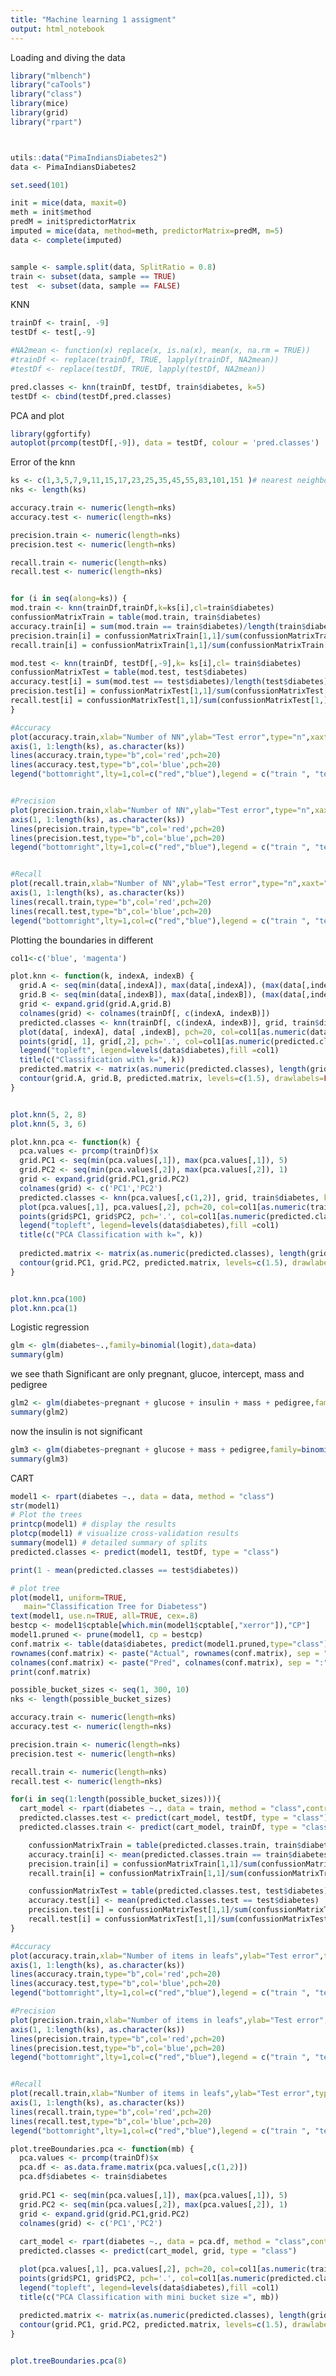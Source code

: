 ```yaml
---
title: "Machine learning 1 assigment"
output: html_notebook
---
```


Loading and diving the data

```r
library("mlbench")
library("caTools")
library("class")
library(mice)
library(grid)
library("rpart")



utils::data("PimaIndiansDiabetes2")
data <- PimaIndiansDiabetes2

set.seed(101) 

init = mice(data, maxit=0) 
meth = init$method
predM = init$predictorMatrix
imputed = mice(data, method=meth, predictorMatrix=predM, m=5)
data <- complete(imputed)


sample <- sample.split(data, SplitRatio = 0.8)
train <- subset(data, sample == TRUE)
test  <- subset(data, sample == FALSE)

```
KNN
```r
trainDf <- train[, -9]
testDf <- test[,-9]

#NA2mean <- function(x) replace(x, is.na(x), mean(x, na.rm = TRUE))
#trainDf <- replace(trainDf, TRUE, lapply(trainDf, NA2mean))
#testDf <- replace(testDf, TRUE, lapply(testDf, NA2mean))

pred.classes <- knn(trainDf, testDf, train$diabetes, k=5)
testDf <- cbind(testDf,pred.classes)

```
PCA and plot
```r

library(ggfortify)
autoplot(prcomp(testDf[,-9]), data = testDf, colour = 'pred.classes')
```
Error of the knn
```r
ks <- c(1,3,5,7,9,11,15,17,23,25,35,45,55,83,101,151 )# nearest neighbours to try
nks <- length(ks)

accuracy.train <- numeric(length=nks)
accuracy.test <- numeric(length=nks)

precision.train <- numeric(length=nks)
precision.test <- numeric(length=nks)

recall.train <- numeric(length=nks)
recall.test <- numeric(length=nks)


for (i in seq(along=ks)) {
mod.train <- knn(trainDf,trainDf,k=ks[i],cl=train$diabetes)
confussionMatrixTrain = table(mod.train, train$diabetes)
accuracy.train[i] = sum(mod.train == train$diabetes)/length(train$diabetes)
precision.train[i] = confussionMatrixTrain[1,1]/sum(confussionMatrixTrain[,1])
recall.train[i] = confussionMatrixTrain[1,1]/sum(confussionMatrixTrain[1,])

mod.test <- knn(trainDf, testDf[,-9],k= ks[i],cl= train$diabetes)
confussionMatrixTest = table(mod.test, test$diabetes)
accuracy.test[i] = sum(mod.test == test$diabetes)/length(test$diabetes)
precision.test[i] = confussionMatrixTest[1,1]/sum(confussionMatrixTest[,1])
recall.test[i] = confussionMatrixTest[1,1]/sum(confussionMatrixTest[1,])
}

#Accuracy
plot(accuracy.train,xlab="Number of NN",ylab="Test error",type="n",xaxt="n", ylim=c(0.5, 1),  main="Accuracy",)
axis(1, 1:length(ks), as.character(ks))
lines(accuracy.train,type="b",col='red',pch=20)
lines(accuracy.test,type="b",col='blue',pch=20)
legend("bottomright",lty=1,col=c("red","blue"),legend = c("train ", "test "))


#Precision
plot(precision.train,xlab="Number of NN",ylab="Test error",type="n",xaxt="n", ylim=c(0.5, 1),  main="Precision",)
axis(1, 1:length(ks), as.character(ks))
lines(precision.train,type="b",col='red',pch=20)
lines(precision.test,type="b",col='blue',pch=20)
legend("bottomright",lty=1,col=c("red","blue"),legend = c("train ", "test "))


#Recall
plot(recall.train,xlab="Number of NN",ylab="Test error",type="n",xaxt="n", ylim=c(0.5, 1),  main="Recall",)
axis(1, 1:length(ks), as.character(ks))
lines(recall.train,type="b",col='red',pch=20)
lines(recall.test,type="b",col='blue',pch=20)
legend("bottomright",lty=1,col=c("red","blue"),legend = c("train ", "test "))
```
Plotting the boundaries in different 

```r
col1<-c('blue', 'magenta')

plot.knn <- function(k, indexA, indexB) {
  grid.A <- seq(min(data[,indexA]), max(data[,indexA]), (max(data[,indexA]) - min(data[,indexA])) / 100)
  grid.B <- seq(min(data[,indexB]), max(data[,indexB]), (max(data[,indexB]) - min(data[,indexB])) / 100)
  grid <- expand.grid(grid.A,grid.B)
  colnames(grid) <- colnames(trainDf[, c(indexA, indexB)])
  predicted.classes <- knn(trainDf[, c(indexA, indexB)], grid, train$diabetes, k=k)
  plot(data[, indexA], data[ ,indexB], pch=20, col=col1[as.numeric(data$diabetes)], xlab=colnames(data)[indexA], ylab=colnames(data)[indexB])
  points(grid[, 1], grid[,2], pch='.', col=col1[as.numeric(predicted.classes)])  # draw grid
  legend("topleft", legend=levels(data$diabetes),fill =col1)
  title(c("Classification with k=", k))
  predicted.matrix <- matrix(as.numeric(predicted.classes), length(grid.A), length(grid.B))
  contour(grid.A, grid.B, predicted.matrix, levels=c(1.5), drawlabels=FALSE,add=TRUE)
}


plot.knn(5, 2, 8)
plot.knn(5, 3, 6)

```
```r
plot.knn.pca <- function(k) {
  pca.values <- prcomp(trainDf)$x
  grid.PC1 <- seq(min(pca.values[,1]), max(pca.values[,1]), 5)
  grid.PC2 <- seq(min(pca.values[,2]), max(pca.values[,2]), 1)
  grid <- expand.grid(grid.PC1,grid.PC2)
  colnames(grid) <- c('PC1','PC2')
  predicted.classes <- knn(pca.values[,c(1,2)], grid, train$diabetes, k=k)
  plot(pca.values[,1], pca.values[,2], pch=20, col=col1[as.numeric(train$diabetes)], xlab='PC1', ylab='PC2')
  points(grid$PC1, grid$PC2, pch='.', col=col1[as.numeric(predicted.classes)])  # draw grid
  legend("topleft", legend=levels(data$diabetes),fill =col1)
  title(c("PCA Classification with k=", k))
  
  predicted.matrix <- matrix(as.numeric(predicted.classes), length(grid.PC1), length(grid.PC2))
  contour(grid.PC1, grid.PC2, predicted.matrix, levels=c(1.5), drawlabels=FALSE,add=TRUE)
}


plot.knn.pca(100)
plot.knn.pca(1)
```
Logistic regression
```r
glm <- glm(diabetes~.,family=binomial(logit),data=data)
summary(glm)
```
we see thath Significant are only pregnant, glucoe, intercept, mass and pedigree
```r
glm2 <- glm(diabetes~pregnant + glucose + insulin + mass + pedigree,family=binomial(logit),data=data)
summary(glm2)
```
now the insulin is not significant
```r
glm3 <- glm(diabetes~pregnant + glucose + mass + pedigree,family=binomial(logit),data=data)
summary(glm3)
```
CART
```r
model1 <- rpart(diabetes ~., data = data, method = "class")
str(model1)
# Plot the trees
printcp(model1) # display the results
plotcp(model1) # visualize cross-validation results
summary(model1) # detailed summary of splits
predicted.classes <- predict(model1, testDf, type = "class")

print(1 - mean(predicted.classes == test$diabetes))

# plot tree
plot(model1, uniform=TRUE,
   main="Classification Tree for Diabetess")
text(model1, use.n=TRUE, all=TRUE, cex=.8)
bestcp <- model1$cptable[which.min(model1$cptable[,"xerror"]),"CP"]
model1.pruned <- prune(model1, cp = bestcp)
conf.matrix <- table(data$diabetes, predict(model1.pruned,type="class"))
rownames(conf.matrix) <- paste("Actual", rownames(conf.matrix), sep = ":")
colnames(conf.matrix) <- paste("Pred", colnames(conf.matrix), sep = ":")
print(conf.matrix)
```
```r
possible_bucket_sizes <- seq(1, 300, 10)
nks <- length(possible_bucket_sizes)

accuracy.train <- numeric(length=nks)
accuracy.test <- numeric(length=nks)

precision.train <- numeric(length=nks)
precision.test <- numeric(length=nks)

recall.train <- numeric(length=nks)
recall.test <- numeric(length=nks)

for(i in seq(1:length(possible_bucket_sizes))){
  cart_model <- rpart(diabetes ~., data = train, method = "class",control = rpart.control(minbucket = possible_bucket_sizes[i]))
  predicted.classes.test <- predict(cart_model, testDf, type = "class")
  predicted.classes.train <- predict(cart_model, trainDf, type = "class")

    confussionMatrixTrain = table(predicted.classes.train, train$diabetes)
    accuracy.train[i] <- mean(predicted.classes.train == train$diabetes)
    precision.train[i] = confussionMatrixTrain[1,1]/sum(confussionMatrixTrain[,1])
    recall.train[i] = confussionMatrixTrain[1,1]/sum(confussionMatrixTrain[1,])

    confussionMatrixTest = table(predicted.classes.test, test$diabetes)
    accuracy.test[i] <- mean(predicted.classes.test == test$diabetes)
    precision.test[i] = confussionMatrixTest[1,1]/sum(confussionMatrixTest[,1])
    recall.test[i] = confussionMatrixTest[1,1]/sum(confussionMatrixTest[1,])
}

#Accuracy
plot(accuracy.train,xlab="Number of items in leafs",ylab="Test error",type="n",xaxt="n", ylim=c(0.5, 1),  main="Accuracy",)
axis(1, 1:length(ks), as.character(ks))
lines(accuracy.train,type="b",col='red',pch=20)
lines(accuracy.test,type="b",col='blue',pch=20)
legend("bottomright",lty=1,col=c("red","blue"),legend = c("train ", "test "))

#Precision
plot(precision.train,xlab="Number of items in leafs",ylab="Test error",type="n",xaxt="n", ylim=c(0.5, 1),  main="Precision",)
axis(1, 1:length(ks), as.character(ks))
lines(precision.train,type="b",col='red',pch=20)
lines(precision.test,type="b",col='blue',pch=20)
legend("bottomright",lty=1,col=c("red","blue"),legend = c("train ", "test "))


#Recall
plot(recall.train,xlab="Number of items in leafs",ylab="Test error",type="n",xaxt="n", ylim=c(0.5, 1),  main="Recall",)
axis(1, 1:length(ks), as.character(ks))
lines(recall.train,type="b",col='red',pch=20)
lines(recall.test,type="b",col='blue',pch=20)
legend("bottomright",lty=1,col=c("red","blue"),legend = c("train ", "test "))

```
```r
plot.treeBoundaries.pca <- function(mb) {
  pca.values <- prcomp(trainDf)$x
  pca.df <- as.data.frame.matrix(pca.values[,c(1,2)])
  pca.df$diabetes <- train$diabetes
  
  grid.PC1 <- seq(min(pca.values[,1]), max(pca.values[,1]), 5)
  grid.PC2 <- seq(min(pca.values[,2]), max(pca.values[,2]), 1)
  grid <- expand.grid(grid.PC1,grid.PC2)
  colnames(grid) <- c('PC1','PC2')
    
  cart_model <- rpart(diabetes ~., data = pca.df, method = "class",control = rpart.control(minbucket = mb))
  predicted.classes <- predict(cart_model, grid, type = "class")

  plot(pca.values[,1], pca.values[,2], pch=20, col=col1[as.numeric(train$diabetes)], xlab='PC1', ylab='PC2')
  points(grid$PC1, grid$PC2, pch='.', col=col1[as.numeric(predicted.classes)])  # draw grid
  legend("topleft", legend=levels(data$diabetes),fill =col1)
  title(c("PCA Classification with mini bucket size =", mb))
  
  predicted.matrix <- matrix(as.numeric(predicted.classes), length(grid.PC1), length(grid.PC2))
  contour(grid.PC1, grid.PC2, predicted.matrix, levels=c(1.5), drawlabels=FALSE,add=TRUE)
}


plot.treeBoundaries.pca(8)
```
